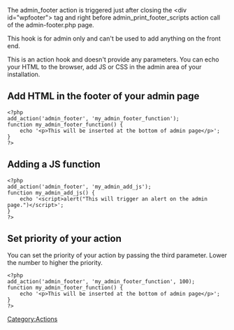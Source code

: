 The admin_footer action is triggered just after closing the &lt;div id="wpfooter"&gt; tag and right before admin_print_footer_scripts action call of the admin-footer.php page.

This hook is for admin only and can't be used to add anything on the front end.

This is an action hook and doesn't provide any parameters. You can echo your HTML to the browser, add JS or CSS in the admin area of your installation.

== Add HTML in the footer of your admin page ==
<pre>
<?php
add_action('admin_footer', 'my_admin_footer_function');
function my_admin_footer_function() {
	echo '<p>This will be inserted at the bottom of admin page</p>';
}
?>
</pre>

== Adding a JS function ==
<pre>
<?php
add_action('admin_footer', 'my_admin_add_js');
function my_admin_add_js() {
	echo '<script>alert("This will trigger an alert on the admin page.")</script>';
}
?>
</pre>

== Set priority of your action ==
You can set the priority of your action by passing the third parameter. Lower the number to higher the priority.

<pre>
<?php
add_action('admin_footer', 'my_admin_footer_function', 100);
function my_admin_footer_function() {
	echo '<p>This will be inserted at the bottom of admin page</p>';
}
?>
</pre>

{{Stub}}
[[Category:Actions]]